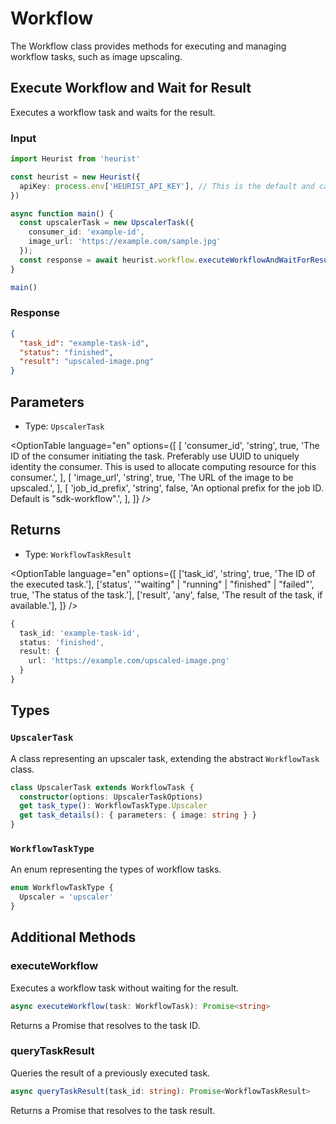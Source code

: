 
# Workflow

The Workflow class provides methods for executing and managing workflow tasks, such as image upscaling.

## Execute Workflow and Wait for Result

Executes a workflow task and waits for the result.

### Input

```ts {8-14} copy
import Heurist from 'heurist'

const heurist = new Heurist({
  apiKey: process.env['HEURIST_API_KEY'], // This is the default and can be omitted
})

async function main() {
  const upscalerTask = new UpscalerTask({
    consumer_id: 'example-id',
    image_url: 'https://example.com/sample.jpg'
  });
  const response = await heurist.workflow.executeWorkflowAndWaitForResult(upscalerTask);
}

main()
```

### Response

```json
{
  "task_id": "example-task-id",
  "status": "finished",
  "result": "upscaled-image.png"
}
```

## Parameters

- Type: `UpscalerTask`

<OptionTable
  language="en"
  options={[
    [
      'consumer_id',
      'string',
      true,
      'The ID of the consumer initiating the task. Preferably use UUID to uniquely identity the consumer. This is used to allocate computing resource for this consumer.',
    ],
    [
      'image_url',
      'string',
      true,
      'The URL of the image to be upscaled.',
    ],
    [
      'job_id_prefix',
      'string',
      false,
      'An optional prefix for the job ID. Default is "sdk-workflow".',
    ],
  ]}
/>

## Returns

- Type: `WorkflowTaskResult`

<OptionTable
  language="en"
  options={[
    ['task_id', 'string', true, 'The ID of the executed task.'],
    ['status', '"waiting" | "running" | "finished" | "failed"', true, 'The status of the task.'],
    ['result', 'any', false, 'The result of the task, if available.'],
  ]}
/>

```ts copy
{
  task_id: 'example-task-id',
  status: 'finished',
  result: {
    url: 'https://example.com/upscaled-image.png'
  }
}
```

## Types

### `UpscalerTask`

A class representing an upscaler task, extending the abstract `WorkflowTask` class.

```ts
class UpscalerTask extends WorkflowTask {
  constructor(options: UpscalerTaskOptions)
  get task_type(): WorkflowTaskType.Upscaler
  get task_details(): { parameters: { image: string } }
}
```

### `WorkflowTaskType`

An enum representing the types of workflow tasks.

```ts
enum WorkflowTaskType {
  Upscaler = 'upscaler'
}
```

## Additional Methods

### executeWorkflow

Executes a workflow task without waiting for the result.

```ts
async executeWorkflow(task: WorkflowTask): Promise<string>
```

Returns a Promise that resolves to the task ID.

### queryTaskResult

Queries the result of a previously executed task.

```ts
async queryTaskResult(task_id: string): Promise<WorkflowTaskResult>
```

Returns a Promise that resolves to the task result.